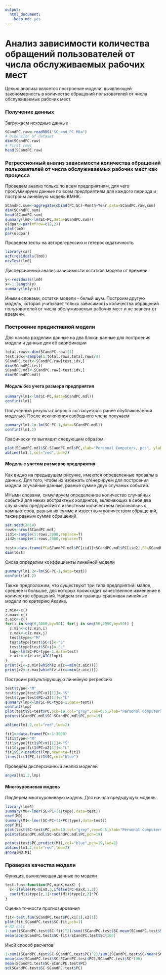 ```yaml
---
output:
  html_document:
    keep_md: yes
---
```

Анализ зависимости количества обращений пользователей от числа обслуживаемых рабочих мест
========================================================


Целью анализа является построение модели, выявлеющей закономерность в количестве обращений пользователей от числа обслуживаемых рабочих мест.

### Получение данных

Загружаем исходные данные
```r
SCandPC.raw<-readRDS("SC_and_PC.RDa")
# Dimension of dataset
dim(SCandPC.raw)
# First rows
head(SCandPC.raw)
```

### Регрессионный анализ зависимости количества обращений пользователей от числа обслуживаемых рабочих мест как процесса

Проведем анализ только по всем предприятиям, для чего просуммируем данные по всем предприятиям для каждого периода и построим линейную модель КМНК.

```r
SCandPC.sum<-aggregate(cbind(PC,SC)~Month+Year,data=SCandPC.raw,sum)
dim(SCandPC.sum)
head(SCandPC.sum)
summary(lm0<-lm(SC~PC,data=SCandPC.sum))
oldpar<-par(mfrow=c(2,2))
plot(lm0)
par(oldpar)

```

Проведем тесты  на авторегерессию и гетероскедатичность

```r
library(car)
acf(residuals(lm0))
ncvTest(lm0)
```


Дисперсионный анализ зависимости остатков модели от времени

```r
y<-residuals(lm0)
x<-1:length(y)
summary(lm(y~x))

```

Иными словами, остатки модели - белый шум. Построим другую модель, которая учитывает только зависимость количества обращений пользователей от числа обслуживаемых рабочих мест и не зависит от времени.

### Построение предиктивной модели

Для начала разделим данные на два блока: данные для построения модели и данные для её верификации

```r
total.rows<-dim(SCandPC.raw)[1]
test.idx<-sample(1:total.rows,total.rows/4)
SCandPC.test<-SCandPC.raw[test.idx,]
dim(SCandPC.test)
SCandPC.mdl<-SCandPC.raw[-test.idx,]
dim(SCandPC.mdl)
```

#### Модель без учета размера предприятия

```r
summary(lm1<-lm(SC~PC,data=SCandPC.mdl))
confint(lm1)

```

Полученный результат хорошо согласуется с ранее опубликованной моделью. После исключения свободного члена получаем

```r
summary(lm1.1<-lm(SC~PC-1,data=SCandPC.mdl))
confint(lm1.1)

```

Графичеcки то выглядит следующим образом

```r
plot(SCandPC.mdl$SC~SCandPC.mdl$PC,xlab="Personal Computers, pcs", ylab="Service calls, pcs",main="Number of service calls by the number of computers",pch=19)
abline(lm1.1,col="red",lwd=2)
```
#### Модель c учетом размеров предприятия

Как видно на предыдущем рисунке, имеются определенные провалы в данных. Для того, чтобы их избежать сгенерируем для построения модели случайные данные, равные сумме двух случаных событий.

ИНыми словами, симулируем определенное количество случайных событий для неких абстрактных холдингов, включающих в себя два случаынйх предприятия с известным количеством персональных компьютеров, равных их сумме и известным количеством обращений, также равным сумме обращений.

```r
set.seed(2014)
rows<-nrow(SCandPC.mdl)
iid1<-sample(1:rows,2000,replace=T)
iid2<-sample(1:rows,2000,replace=T)
 
test<-data.frame(PC=SCandPC.mdl$PC[iid1]+SCandPC.mdl$PC[iid2],SC=SCandPC.mdl$SC[iid1]+SCandPC.mdl$SC[iid2])
dim(test)
```
Снова определим коэффициенты линейной модели

```r
summary(lm1.2<-lm(SC~PC-1,data=test))
confint(lm1.2)

```

Также предположим, что существуют три типа предприятий: малое, среднее и большое, для которых происходит качественное изменение в количестве обращений. Найдем эти границы сравнивая линейные модели по критерию Акаике.

```r
z.min<-c()
z.max<-c()
z.aic<-c()
for(i in seq(0,3000,by=50)) for(j in seq(50,2950,by=50)) {
  z.min<-c(z.min,i)  
  z.max<-c(z.max,j) 
  test$type<-"M"
  test$type[test$SC<i]<-"S"
  test$type[test$SC>j]<-"L"
  lmp<-lm(SC~PC+type-1,data=test)
  z.aic<-c(z.aic,AIC(lmp))
}
print(x1<-z.min[which(z.aic==min(z.aic))])
print(x2<-z.max[which(z.aic==min(z.aic))])

```

Построим результирующую линейную регрессию

```r
test$type<-"M"
test$type[test$PC<x1[1]]<-"S"
test$type[test$PC>x2[1]]<-"L"
summary(lmp<-lm(SC~PC+type-1,data=test))
confint(lmp) 
plot(test$SC~test$PC,pch=19,col="grey",cex=0.5,xlab="Personal Computers, pcs", ylab="Service calls, pcs",main="Number of service calls by the number of computers")
points(SCandPC.mdl$SC~SCandPC.mdl$PC,pch=19)

abline(lm1.2,col="red",lwd=2)

fit1<-data.frame(PC<-1:3000)
fit1$type<-"M"
fit1$type[fit1$PC<x1[1]]<-"S"
fit1$type[fit1$PC>x2[1]]<-"L"
fit1$SC<-predict(lmp,newdata=fit1)
lines(fit1$PC,fit1$SC,col="blue")
```
Проведем дисперсионный анализ моделей

```r
anova(lm1.2,lmp)

```

#### Многоуровневая модель

Подберем многоуровневую модель. Для начала предыдущую модель.

```r
library(lme4)
summary(M0<-lmer(SC~PC+(1|type),data=test))
coef(M0)
summary(M1<-lmer(SC~PC+(1+PC|type),data=test))
coef(M1)
plot(test$SC~test$PC,pch=19,col="grey",cex=0.5,xlab="Personal Computers, pcs", ylab="Service calls, pcs",main="Number of service calls by the number of computers")
points(SCandPC.mdl$SC~SCandPC.mdl$PC,pch=19)

points(test$PC,predict(M1),col="blue",pch=19,lwd=2)
abline(lm1.1,col="red",lwd=2)
anova(M0,M1)
```

### Проверка качества модели

Функция, вычисляющая данные по модели
```r
test.fun<-function(PC,minX,maxX) {
  z<-ifelse(PC<minX,3,ifelse(PC>maxX,1,2))
  coef(M1)$type[z,1]+coef(M1)$type[z,2]*PC
}

```
Оценка точности прогнозирования
```r
fit<-test.fun(SCandPC.test$PC,x1[1],x2[1])
plot(fit,SCandPC.test$SC-fit,pch=1)
# R2 calc
1-sum((SCandPC.test$SC-fit)^2)/sum((SCandPC.test$SC-mean(SCandPC.test$SC))^2)
mean(abs(SCandPC.test$SC-fit)/SCandPC.test$SC*100)
```

Иной способ расчетов
```r
1-sum((SCandPC.test$SC-SCandPC.test$PC)^2)/sum((SCandPC.test$SC-mean(SCandPC.test$SC))^2)
mean(abs(SCandPC.test$SC-SCandPC.test$PC)/SCandPC.test$SC*100)
mean(SCandPC.test$SC-SCandPC.test$PC)
sd(SCandPC.test$SC-SCandPC.test$PC)
```

